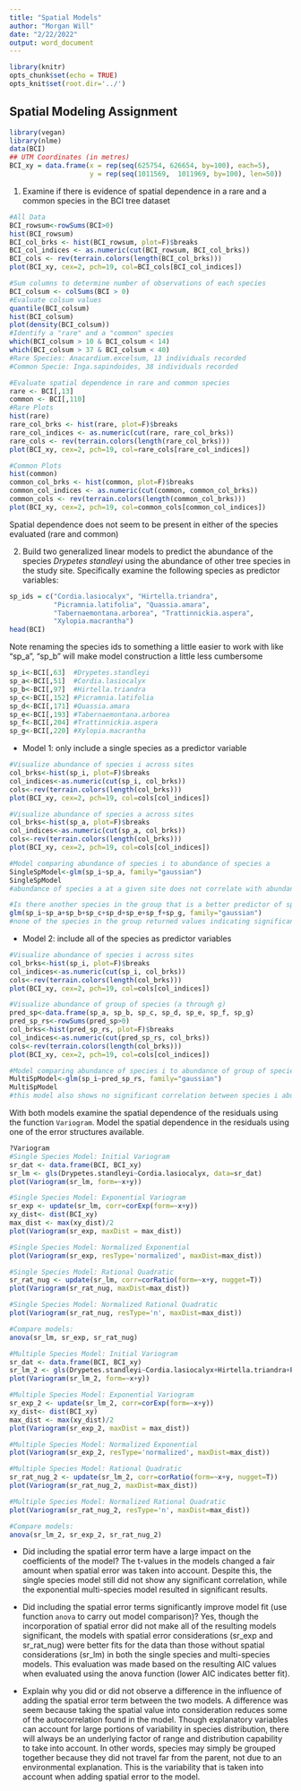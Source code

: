 ```yaml
---
title: "Spatial Models"
author: "Morgan Will"
date: "2/22/2022"
output: word_document
---
```


```r
library(knitr)
opts_chunk$set(echo = TRUE)
opts_knit$set(root.dir='../')
```

## Spatial Modeling Assignment

```r
library(vegan)
library(nlme)
data(BCI)
## UTM Coordinates (in metres)
BCI_xy = data.frame(x = rep(seq(625754, 626654, by=100), each=5), 
                    y = rep(seq(1011569,  1011969, by=100), len=50))
```

1) Examine if there is evidence of spatial dependence in a rare and a common
species in the BCI tree dataset

```r
#All Data
BCI_rowsum<-rowSums(BCI>0)
hist(BCI_rowsum)
BCI_col_brks <- hist(BCI_rowsum, plot=F)$breaks
BCI_col_indices <- as.numeric(cut(BCI_rowsum, BCI_col_brks))
BCI_cols <- rev(terrain.colors(length(BCI_col_brks)))
plot(BCI_xy, cex=2, pch=19, col=BCI_cols[BCI_col_indices])
```

```r
#Sum columns to determine number of observations of each species
BCI_colsum <- colSums(BCI > 0)
#Evaluate colsum values
quantile(BCI_colsum)
hist(BCI_colsum)
plot(density(BCI_colsum))
#Identify a "rare" and a "common" species
which(BCI_colsum > 10 & BCI_colsum < 14)
which(BCI_colsum > 37 & BCI_colsum < 40)
#Rare Species: Anacardium.excelsum, 13 individuals recorded
#Common Specie: Inga.sapindoides, 38 individuals recorded
```
```r
#Evaluate spatial dependence in rare and common species
rare <- BCI[,13]
common <- BCI[,110]
#Rare Plots
hist(rare)
rare_col_brks <- hist(rare, plot=F)$breaks
rare_col_indices <- as.numeric(cut(rare, rare_col_brks))
rare_cols <- rev(terrain.colors(length(rare_col_brks)))
plot(BCI_xy, cex=2, pch=19, col=rare_cols[rare_col_indices])
```
```r
#Common Plots
hist(common)
common_col_brks <- hist(common, plot=F)$breaks
common_col_indices <- as.numeric(cut(common, common_col_brks))
common_cols <- rev(terrain.colors(length(common_col_brks)))
plot(BCI_xy, cex=2, pch=19, col=common_cols[common_col_indices])
```
Spatial dependence does not seem to be present in either of the species evaluated (rare and common)

2) Build two generalized linear models to predict the abundance of the species
*Drypetes standleyi* using the abundance of other tree species in the study site.
Specifically examine the following species as predictor variables:

```r
sp_ids = c("Cordia.lasiocalyx", "Hirtella.triandra",
           "Picramnia.latifolia", "Quassia.amara",
           "Tabernaemontana.arborea", "Trattinnickia.aspera", 
           "Xylopia.macrantha")
head(BCI)
```
Note renaming the species ids to something a little easier to work with like
"sp_a", "sp_b" will make model construction a little less cumbersome

```r
sp_i<-BCI[,63]  #Drypetes.standleyi
sp_a<-BCI[,51]  #Cordia.lasiocalyx
sp_b<-BCI[,97]  #Hirtella.triandra
sp_c<-BCI[,152] #Picramnia.latifolia
sp_d<-BCI[,171] #Quassia.amara
sp_e<-BCI[,193] #Tabernaemontana.arborea
sp_f<-BCI[,204] #Trattinnickia.aspera
sp_g<-BCI[,220] #Xylopia.macrantha
```

* Model 1: only include a single species as a predictor variable
```r
#Visualize abundance of species i across sites
col_brks<-hist(sp_i, plot=F)$breaks
col_indices<-as.numeric(cut(sp_i, col_brks))
cols<-rev(terrain.colors(length(col_brks)))
plot(BCI_xy, cex=2, pch=19, col=cols[col_indices])

#Visualize abundance of species a across sites
col_brks<-hist(sp_a, plot=F)$breaks
col_indices<-as.numeric(cut(sp_a, col_brks))
cols<-rev(terrain.colors(length(col_brks)))
plot(BCI_xy, cex=2, pch=19, col=cols[col_indices])

#Model comparing abundance of species i to abundance of species a
SingleSpModel<-glm(sp_i~sp_a, family="gaussian")
SingleSpModel
#abundance of species a at a given site does not correlate with abundance of species i at a site, so species a is not a useful predictor variable for modeling abundance of species i

#Is there another species in the group that is a better predictor of species i abundance?
glm(sp_i~sp_a+sp_b+sp_c+sp_d+sp_e+sp_f+sp_g, family="gaussian")
#none of the species in the group returned values indicating significant correlation with species i
```

* Model 2: include all of the species as predictor variables
```r
#Visualize abundance of species i across sites
col_brks<-hist(sp_i, plot=F)$breaks
col_indices<-as.numeric(cut(sp_i, col_brks))
cols<-rev(terrain.colors(length(col_brks)))
plot(BCI_xy, cex=2, pch=19, col=cols[col_indices])

#Visualize abundance of group of species (a through g)
pred_sp<-data.frame(sp_a, sp_b, sp_c, sp_d, sp_e, sp_f, sp_g)
pred_sp_rs<-rowSums(pred_sp>0)
col_brks<-hist(pred_sp_rs, plot=F)$breaks
col_indices<-as.numeric(cut(pred_sp_rs, col_brks))
cols<-rev(terrain.colors(length(col_brks)))
plot(BCI_xy, cex=2, pch=19, col=cols[col_indices])

#Model comparing abundance of species i to abundance of group of species (a through g)
MultiSpModel<-glm(sp_i~pred_sp_rs, family="gaussian")
MultiSpModel
#this model also shows no significant correlation between species i abundance and species group abundance
```

With both models examine the spatial dependence of the residuals using the 
function `Variogram`. Model the spatial dependence in the residuals using one
of the error structures available. 
```r
?Variogram
#Single Species Model: Initial Variogram
sr_dat <- data.frame(BCI, BCI_xy)
sr_lm <- gls(Drypetes.standleyi~Cordia.lasiocalyx, data=sr_dat)
plot(Variogram(sr_lm, form=~x+y))

#Single Species Model: Exponential Variogram
sr_exp <- update(sr_lm, corr=corExp(form=~x+y))
xy_dist<- dist(BCI_xy)
max_dist <- max(xy_dist)/2
plot(Variogram(sr_exp, maxDist = max_dist))

#Single Species Model: Normalized Exponential
plot(Variogram(sr_exp, resType='normalized', maxDist=max_dist))

#Single Species Model: Rational Quadratic
sr_rat_nug <- update(sr_lm, corr=corRatio(form=~x+y, nugget=T))
plot(Variogram(sr_rat_nug, maxDist=max_dist))

#Single Species Model: Normalized Rational Quadratic
plot(Variogram(sr_rat_nug, resType='n', maxDist=max_dist))

#Compare models:
anova(sr_lm, sr_exp, sr_rat_nug)
```
```r
#Multiple Species Model: Initial Variogram
sr_dat <- data.frame(BCI, BCI_xy)
sr_lm_2 <- gls(Drypetes.standleyi~Cordia.lasiocalyx+Hirtella.triandra+Picramnia.latifolia+Quassia.amara+Tabernaemontana.arborea+Trattinnickia.aspera+Xylopia.macrantha, data=sr_dat)
plot(Variogram(sr_lm_2, form=~x+y))

#Multiple Species Model: Exponential Variogram
sr_exp_2 <- update(sr_lm_2, corr=corExp(form=~x+y))
xy_dist<- dist(BCI_xy)
max_dist <- max(xy_dist)/2
plot(Variogram(sr_exp_2, maxDist = max_dist))

#Multiple Species Model: Normalized Exponential
plot(Variogram(sr_exp_2, resType='normalized', maxDist=max_dist))

#Multiple Species Model: Rational Quadratic
sr_rat_nug_2 <- update(sr_lm_2, corr=corRatio(form=~x+y, nugget=T))
plot(Variogram(sr_rat_nug_2, maxDist=max_dist))

#Multiple Species Model: Normalized Rational Quadratic
plot(Variogram(sr_rat_nug_2, resType='n', maxDist=max_dist))

#Compare models:
anova(sr_lm_2, sr_exp_2, sr_rat_nug_2)
```
* Did including the spatial error term have a large impact on the coefficients
of the model?
The t-values in the models changed a fair amount when spatial error was taken into account. Despite this, the single species model still did not show any significant correlation, while the exponential multi-species model resulted in significant results.

* Did including the spatial error terms significantly improve model fit (use 
function `anova` to carry out model comparison)?
Yes, though the incorporation of spatial error did not make all of the resulting models significant, the models with spatial error considerations (sr_exp and sr_rat_nug) were better fits for the data than those without spatial considerations (sr_lm) in both the single species and multi-species models. This evaluation was made based on the resulting AIC values when evaluated using the anova function (lower AIC indicates better fit).

* Explain why you did or did not observe a difference in the influence of adding the spatial error term between the two models.
A difference was seem because taking the spatial value into consideration reduces some of the autocorrelation found in the model. Though explanatory variables can account for large portions of variability in species distribution, there will always be an underlying factor of range and distribution capability to take into account. In other words, species may simply be grouped together because they did not travel far from the parent, not due to an environmental explanation. This is the variability that is taken into account when adding spatial error to the model. 
